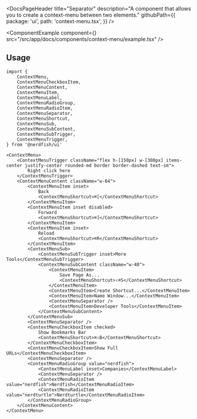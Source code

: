<DocsPageHeader
	title="Separator"
	description="A component that allows you to create a context-menu between two elements."
	githubPath={{
		package: 'ui',
		path: 'context-menu.tsx',
	}}
/>

<ComponentExample
	component={<ContextMenuExample />}
	src="/src/app/docs/components/context-menu/example.tsx"
/>

## Usage

```tsx
import {
	ContextMenu,
	ContextMenuCheckboxItem,
	ContextMenuContent,
	ContextMenuItem,
	ContextMenuLabel,
	ContextMenuRadioGroup,
	ContextMenuRadioItem,
	ContextMenuSeparator,
	ContextMenuShortcut,
	ContextMenuSub,
	ContextMenuSubContent,
	ContextMenuSubTrigger,
	ContextMenuTrigger,
} from '@nerdfish/ui'
```

```tsx
<ContextMenu>
	<ContextMenuTrigger className="flex h-[150px] w-[300px] items-center justify-center rounded-md border border-dashed text-sm">
		Right click here
	</ContextMenuTrigger>
	<ContextMenuContent className="w-64">
		<ContextMenuItem inset>
			Back
			<ContextMenuShortcut>⌘[</ContextMenuShortcut>
		</ContextMenuItem>
		<ContextMenuItem inset disabled>
			Forward
			<ContextMenuShortcut>⌘]</ContextMenuShortcut>
		</ContextMenuItem>
		<ContextMenuItem inset>
			Reload
			<ContextMenuShortcut>⌘R</ContextMenuShortcut>
		</ContextMenuItem>
		<ContextMenuSub>
			<ContextMenuSubTrigger inset>More Tools</ContextMenuSubTrigger>
			<ContextMenuSubContent className="w-48">
				<ContextMenuItem>
					Save Page As...
					<ContextMenuShortcut>⇧⌘S</ContextMenuShortcut>
				</ContextMenuItem>
				<ContextMenuItem>Create Shortcut...</ContextMenuItem>
				<ContextMenuItem>Name Window...</ContextMenuItem>
				<ContextMenuSeparator />
				<ContextMenuItem>Developer Tools</ContextMenuItem>
			</ContextMenuSubContent>
		</ContextMenuSub>
		<ContextMenuSeparator />
		<ContextMenuCheckboxItem checked>
			Show Bookmarks Bar
			<ContextMenuShortcut>⌘⇧B</ContextMenuShortcut>
		</ContextMenuCheckboxItem>
		<ContextMenuCheckboxItem>Show Full URLs</ContextMenuCheckboxItem>
		<ContextMenuSeparator />
		<ContextMenuRadioGroup value="nerdfish">
			<ContextMenuLabel inset>Companies</ContextMenuLabel>
			<ContextMenuSeparator />
			<ContextMenuRadioItem value="nerdfish">Nerdfish</ContextMenuRadioItem>
			<ContextMenuRadioItem value="nerdturtle">Nerdturtle</ContextMenuRadioItem>
		</ContextMenuRadioGroup>
	</ContextMenuContent>
</ContextMenu>
```
